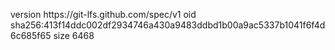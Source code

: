 version https://git-lfs.github.com/spec/v1
oid sha256:413f14ddc002df2934746a430a9483ddbd1b00a9ac5337b1041f6f4d6c685f65
size 6468
